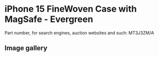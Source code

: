 
# iPhone 15 FineWoven Case with MagSafe - Evergreen

Part number, for search engines, auction websites and such: MT3J3ZM/A

## Image gallery

<div style={{ width: '100%', maxWidth: '768px' }}>
<GalleryComponent
    images={[
      {
        original: "/everysource/MT3J3.webp",
        thumbnail: "/everypreview/MT3J3.webp",
      },
      {
        original: "/everysource/MT3J3_AV1.webp",
        thumbnail: "/everypreview/MT3J3_AV1.webp",
      },
      {
        original: "/everysource/MT3J3_AV2.webp",
        thumbnail: "/everypreview/MT3J3_AV2.webp",
      },
      {
        original: "/everysource/MT3J3_AV3.webp",
        thumbnail: "/everypreview/MT3J3_AV3.webp",
      },
      {
        original: "/everysource/MT3J3_AV4.webp",
        thumbnail: "/everypreview/MT3J3_AV4.webp",
      },
      {
        original: "/everysource/MT3J3_AV5.webp",
        thumbnail: "/everypreview/MT3J3_AV5.webp",
      },
      {
        original: "/everysource/MT3J3_AV6.webp",
        thumbnail: "/everypreview/MT3J3_AV6.webp",
      }
    ]}
  />
</div>